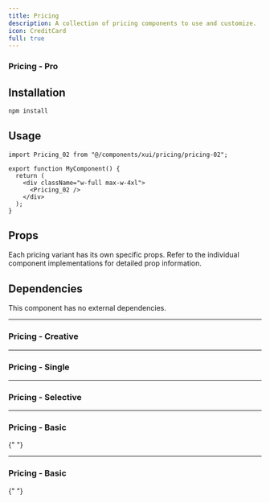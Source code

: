 ```yaml
---
title: Pricing
description: A collection of pricing components to use and customize.
icon: CreditCard
full: true
---
```


### Pricing - Pro


<Preview link="pricing/pricing-02">
    <Pricing_02 />
</Preview>

## Installation

```bash
npm install
```

## Usage

```tsx
import Pricing_02 from "@/components/xui/pricing/pricing-02";

export function MyComponent() {
  return (
    <div className="w-full max-w-4xl">
      <Pricing_02 />
    </div>
  );
}
```

## Props

Each pricing variant has its own specific props. Refer to the individual component implementations for detailed prop information.

## Dependencies

This component has no external dependencies.

---

### Pricing - Creative


<Preview link="pricing/pricing-06">
    <Pricing_06 />
</Preview>

---

### Pricing - Single


<Preview link="pricing/pricing-01">
    <Pricing_01 />
</Preview>

---

### Pricing - Selective


<Preview link="pricing/pricing-03">
    <Pricing_03 />
</Preview>

---

### Pricing - Basic


<Preview link="pricing/pricing-05">
    <Pricing_05 />
</Preview>{" "}

---

### Pricing - Basic


<Preview link="pricing/pricing-04">
    <Pricing_04 />
</Preview>{" "}
